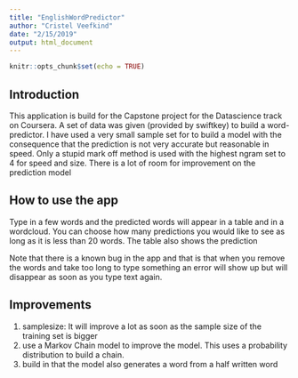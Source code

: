 ```yaml
---
title: "EnglishWordPredictor"
author: "Cristel Veefkind"
date: "2/15/2019"
output: html_document
---
```


```r
knitr::opts_chunk$set(echo = TRUE)
```

## Introduction

This application is build for the Capstone project for the Datascience track on Coursera.
A set of data was given (provided by swiftkey) to build a word-predictor.
I have used a very small sample set for to build a model with the consequence that the prediction is not very accurate but reasonable in speed.
Only a stupid mark off method is used with the highest ngram set to 4 for speed and size.
There is a lot of room for improvement on the prediction model


## How to use the app

Type in a few words and the predicted words will appear in a table and in a wordcloud.
You can choose how many predictions you would like to see as long as it is less than 20 words.
The table also shows the prediction


Note that there is a known bug in the app and that is that when you remove the words and take too long to type something an error will show up but will disappear as soon as you type text again.

## Improvements
1. samplesize: It will improve a lot as soon as the sample size of the training set is bigger
2. use a Markov Chain model to improve the model. This uses a probability distribution to build a chain.
3. build in that the model also generates a word from a half written word

